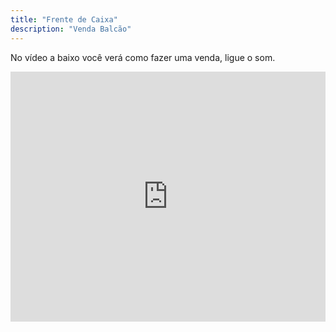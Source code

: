 ```yaml
---
title: "Frente de Caixa"
description: "Venda Balcão"
---
```


No vídeo a baixo você verá como fazer uma venda, ligue o som. 

<iframe width="100%" height="400" src="https://www.youtube.com/embed/pFBxyH6uxn8" title="Como Fazer uma venda  | Produtos Agulhão Web" frameborder="0" allow="accelerometer; autoplay; clipboard-write; encrypted-media; gyroscope; picture-in-picture; web-share" referrerpolicy="strict-origin-when-cross-origin" allowfullscreen />

## Desconto e frete na capa.

Veja como aplicar um desconto na capa.

<iframe width="100%" height="400" src="https://www.youtube.com/embed/U0Y4Wfn-kWY" title="Como aplicar um desconto na capa | Produtos Agulhão Web" frameborder="0" allow="accelerometer; autoplay; clipboard-write; encrypted-media; gyroscope; picture-in-picture; web-share" referrerpolicy="strict-origin-when-cross-origin" allowfullscreen />

# Ações do Pedido

## Alteração de capa.

Para utilizar esta solução consulte o Suporte.

<iframe width="100%" height="400" src="https://www.youtube.com/embed/xirDfxbo4yQ" title="Como alterar a capa do pedio  | Produtos Agulhão Web" frameborder="0" allow="accelerometer; autoplay; clipboard-write; encrypted-media; gyroscope; picture-in-picture; web-share" referrerpolicy="strict-origin-when-cross-origin" allowfullscreen />

## Reabrir a venda e estornar o financeiro.

Para utilizar esta ação pergunte ao suporte.

Esta ação tem como objetivo corrigir as formas de pagamento e atualizar o financeiro do dia do fechamento do pedido.

<iframe width="100%" height="400" src="https://www.youtube.com/embed/fr1ziILRcDg" title="Como reabrir a venda e estornar o financeiro  | Produtos Agulhão Web" frameborder="0" allow="accelerometer; autoplay; clipboard-write; encrypted-media; gyroscope; picture-in-picture; web-share" referrerpolicy="strict-origin-when-cross-origin" allowfullscreen />

## Créditos

Esta função é destinada para clientes que estão fazendo uma troca ou devolução e querem deixar o pagamento em HAVER. Confira o vídeo e saiba como fazer.

<iframe width="100%" height="400" src="https://www.youtube.com/embed/Vj9cnUiw2PA" title="Como lançar crédito e débito pelo frente de caixa?  | Produtos Agulhão Web" frameborder="0" allow="accelerometer; autoplay; clipboard-write; encrypted-media; gyroscope; picture-in-picture; web-share" referrerpolicy="strict-origin-when-cross-origin" allowfullscreen />